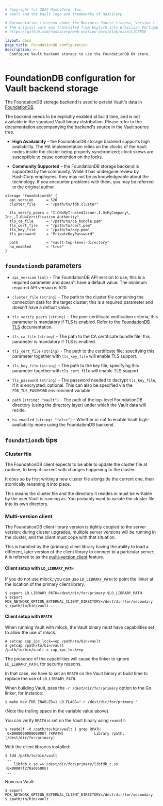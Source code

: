 ```yaml
---
# Copyright (c) 2024 HashiCorp, Inc.
# Vault and the Vault logo are trademarks of HashiCorp.

# Documentation licensed under the Business Source License, Version 1.1.
# The original work was translated from English into Brazilian Portuguese.
# https://github.com/hashicorp/web-unified-docs/blob/main/LICENSE

layout: docs
page_title: FoundationDB configuration
description: >-
  Configure Vault backend storage to use the FoundationDB KV store.
---
```


# FoundationDB configuration for Vault backend storage

The FoundationDB storage backend is used to persist Vault's data in
[FoundationDB][foundationdb].

The backend needs to be explicitly enabled at build time, and is not available
in the standard Vault binary distribution. Please refer to the documentation
accompanying the backend's source in the Vault source tree.

- **High Availability** – the FoundationDB storage backend supports high
  availability. The HA implementation relies on the clocks of the Vault
  nodes inside the cluster being properly synchronized; clock skews are
  susceptible to cause contention on the locks.

- **Community Supported** – the FoundationDB storage backend is supported
  by the community. While it has undergone review by HashiCorp employees,
  they may not be as knowledgeable about the technology. If you encounter
  problems with them, you may be referred to the original author.

```hcl
storage "foundationdb" {
  api_version      = 520
  cluster_file     = "/path/to/fdb.cluster"

  tls_verify_peers = "I.CN=MyTrustedIssuer,I.O=MyCompany\, Inc.,I.OU=Certification Authority"
  tls_ca_file      = "/path/to/ca_bundle.pem"
  tls_cert_file    = "/path/to/cert.pem"
  tls_key_file     = "/path/to/key.pem"
  tls_password     = "PrivateKeyPassword"

  path             = "vault-top-level-directory"
  ha_enabled       = "true"
}
```

## `foundationdb` parameters

- `api_version` `(int)` - The FoundationDB API version to use; this is a
  required parameter and doesn't have a default value. The minimum required API
  version is 520.

- `cluster_file` `(string)` - The path to the cluster file containing the
  connection data for the target cluster; this is a required parameter and
  doesn't have a default value.

- `tls_verify_peers` `(string)` - The peer certificate verification criteria;
  this parameter is mandatory if TLS is enabled. Refer to the [FoundationDB TLS][fdb-tls] documentation.

- `tls_ca_file` `(string)` - The path to the CA certificate bundle file; this
  parameter is mandatory if TLS is enabled.

- `tls_cert_file` `(string)` - The path to the certificate file; specifying this
  parameter together with `tls_key_file` will enable TLS support.

- `tls_key_file` `(string)` - The path to the key file; specifying this
  parameter together with `tls_cert_file` will enable TLS support.

- `tls_password` `(string)` - The password needed to decrypt `tls_key_file`, if
  it is encrypted; optional. This can also be specified via the
  `FDB_TLS_PASSWORD` environment variable.

- `path` `(string: "vault")` - The path of the top-level FoundationDB directory
  (using the directory layer) under which the Vault data will reside.

- `ha_enabled` `(string: "false")` - Whether or not to enable Vault
  high-availability mode using the FoundationDB backend.

## `foundationdb` tips

### Cluster file

The FoundationDB client expects to be able to update the cluster file at
runtime, to keep it current with changes happening to the cluster.

It does so by first writing a new cluster file alongside the current one,
then atomically renaming it into place.

This means the cluster file and the directory it resides in must be writable
by the user Vault is running as. You probably want to isolate the cluster
file into its own directory.

### Multi-version client

The FoundationDB client library version is tightly coupled to the server
version; during cluster upgrades, multiple server versions will be running
in the cluster, and the client must cope with that situation.

This is handled by the (primary) client library having the ability to load
a different, later version of the client library to connect to a particular
server; it is referred to as the [multi-version client][multi-ver-client]
feature.

#### Client setup with `LD_LIBRARY_PATH`

If you do not use mlock, you can use `LD_LIBRARY_PATH` to point the linker at
the location of the primary client library.

```shell-session
$ export LD_LIBRARY_PATH=/dest/dir/for/primary:$LD_LIBRARY_PATH
$ export FDB_NETWORK_OPTION_EXTERNAL_CLIENT_DIRECTORY=/dest/dir/for/secondary
$ /path/to/bin/vault ...
```

#### Client setup with `RPATH`

When running Vault with mlock, the Vault binary must have capabilities set to
allow the use of mlock.

```
# setcap cap_ipc_lock=+ep /path/to/bin/vault
$ getcap /path/to/bin/vault
/path/to/bin/vault = cap_ipc_lock+ep
```

The presence of the capabilities will cause the linker to ignore
`LD_LIBRARY_PATH`, for security reasons.

In that case, we have to set an `RPATH` on the Vault binary at build time
to replace the use of `LD_LIBRARY_PATH`.

When building Vault, pass the `-r /dest/dir/for/primary` option to the Go
linker, for instance:

```shell-session
$ make dev FDB_ENABLED=1 LD_FLAGS="-r /dest/dir/for/primary "
```

(Note the trailing space in the variable value above).

You can verify `RPATH` is set on the Vault binary using `readelf`:

```shell-session
$ readelf -d /path/to/bin/vault | grep RPATH
 0x000000000000000f (RPATH)              Library rpath: [/dest/dir/for/primary]
```

With the client libraries installed:

```shell-session
$ ldd /path/to/bin/vault
...
    libfdb_c.so => /dest/dir/for/primary/libfdb_c.so (0x00007f270ad05000)
...
```

Now run Vault:

```shell-session
$ export FDB_NETWORK_OPTION_EXTERNAL_CLIENT_DIRECTORY=/dest/dir/for/secondary
$ /path/to/bin/vault ...
```

[foundationdb]: https://www.foundationdb.org
[fdb-tls]: https://apple.github.io/foundationdb/tls.html
[multi-ver-client]: https://apple.github.io/foundationdb/api-general.html#multi-version-client-api
